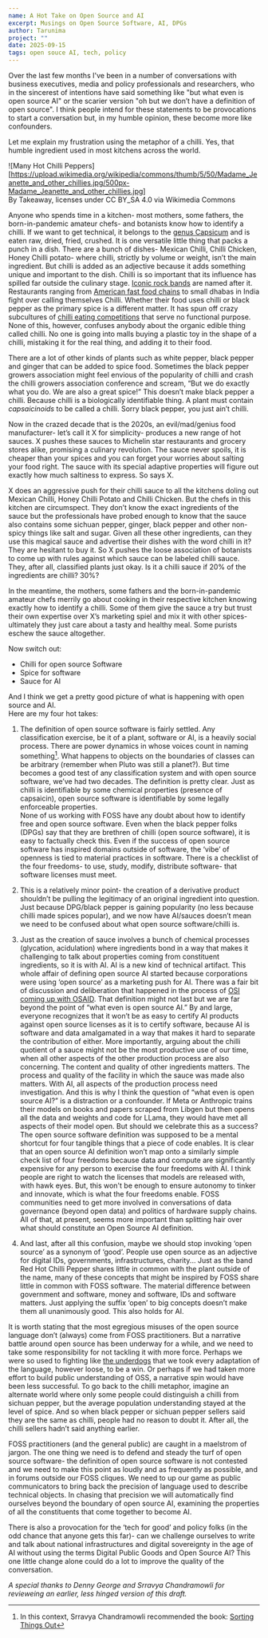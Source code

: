 ```yaml
---
name: A Hot Take on Open Source and AI
excerpt: Musings on Open Source Software, AI, DPGs
author: Tarunima
project: ""
date: 2025-09-15
tags: open souce AI, tech, policy
---
```


Over the last few months I've been in a number of conversations with business executives, media and policy professionals and researchers, who in the sincerest of intentions have said something like "but what even is open source AI" or the scarier version "oh but we don’t have a definition of open source". I think people intend for these statements to be provocations to start a conversation but, in my humble opinion, these become more like confounders.

Let me explain my frustration using the metaphor of a chilli. Yes, that humble ingredient used in most kitchens across the world.

![Many Hot Chilli Peppers][https://upload.wikimedia.org/wikipedia/commons/thumb/5/50/Madame_Jeanette_and_other_chillies.jpg/500px-Madame_Jeanette_and_other_chillies.jpg]  
By Takeaway, licenses under CC BY_SA 4.0 via Wikimedia Commons

Anyone who spends time in a kitchen- most mothers, some fathers, the born-in-pandemic amateur chefs- and botanists know how to identify a chilli. If we want to get technical, it belongs to the [genus Capsicum](https://en.wikipedia.org/wiki/Chili_pepper) and is eaten raw, dried, fried, crushed. It is one versatile little thing that packs a punch in a dish. There are a bunch of dishes- Mexican Chilli, Chilli Chicken, Honey Chilli potato- where chilli, strictly by volume or weight, isn’t the main ingredient. But chilli is added as an adjective because it adds something unique and important to the dish. Chilli is so important that its influence has spilled far outside the culinary stage. [Iconic rock bands](https://en.wikipedia.org/wiki/Red_Hot_Chili_Peppers) are named after it. Restaurants ranging from [American fast food chains](https://en.wikipedia.org/wiki/Chili%27s) to small dhabas in India fight over calling themselves Chilli. Whether their food uses chilli or black pepper as the primary spice is a different matter. It has spun off crazy subcultures of [chilli eating competitions](https://en.wikipedia.org/wiki/Hot_pepper_challenge) that serve no functional purpose. None of this, however, confuses anybody about the organic edible thing called chilli. No one is going into malls buying a plastic toy in the shape of a chilli, mistaking it for the real thing, and adding it to their food.

There are a lot of other kinds of plants such as white pepper, black pepper and ginger that can be added to spice food. Sometimes the black pepper growers association might feel envious of the popularity of chilli and crash the chilli growers association conference and scream, “But we do exactly what you do. We are also a great spice\!” This doesn’t make black pepper a chilli. Because chilli is a biologically identifiable thing. A plant must contain *capsaicinoids* to be called a chilli. Sorry black pepper, you just ain’t chilli. 

Now in the crazed decade that is the 2020s, an evil/mad/genius food manufacturer- let’s call it X for simplicity- produces a new range of hot sauces. X pushes these sauces to Michelin star restaurants and grocery stores alike, promising a culinary revolution. The sauce never spoils, it is cheaper than your spices and you can forget your worries about salting your food right. The sauce with its special adaptive properties will figure out exactly how much saltiness to express. So says X. 

X does an aggressive push for their chilli sauce to all the kitchens doling out Mexican Chilli, Honey Chilli Potato and Chilli Chicken. But the chefs in this kitchen are circumspect. They don’t know the exact ingredients of the sauce but the professionals have probed enough to know that the sauce also contains some sichuan pepper, ginger, black pepper and other non-spicy things like salt and sugar. Given all these other ingredients, can they use this magical sauce and advertise their dishes with the word chilli in it? They are hesitant to buy it. So X pushes the loose association of botanists to come up with rules against which sauce can be labeled chilli sauce. They, after all, classified plants just okay. Is it a chilli sauce if 20% of the ingredients are chilli? 30%? 

In the meantime, the mothers, some fathers and the born-in-pandemic amateur chefs merrily go about cooking in their respective kitchen knowing exactly how to identify a chilli. Some of them give the sauce a try but trust their own expertise over X’s marketing spiel and mix it with other spices- ultimately they just care about a tasty and healthy meal. Some purists eschew the sauce altogether. 

Now switch out:

* Chilli for open source Software  
* Spice for software  
* Sauce for AI

And I think we get a pretty good picture of what is happening with open source and AI.  
Here are my four hot takes:

1.  The definition of open source software is fairly settled. Any classification exercise, be it of a plant, software or AI, is a heavily social process. There are power dynamics in whose voices count in naming something[^1]. What happens to objects on the boundaries of classes can be arbitrary (remember when Pluto was still a planet?). But time becomes a good test of any classification system and with open source software, we’ve had two decades. The definition is pretty clear. Just as chilli is identifiable by some chemical properties (presence of capsaicin), open source software is identifiable by some legally enforceable properties.  
   None of us working with FOSS have any doubt about how to identify free and open source software. Even when the black pepper folks (DPGs) say that they are brethren of chilli (open source software), it is easy to factually check this. Even if the success of open source software has inspired domains outside of software, the ‘vibe’ of openness is tied to material practices in software. There is a checklist of the four freedoms- to use, study, modify, distribute software- that software licenses must meet. 

2. This is a relatively minor point- the creation of a derivative product shouldn’t be pulling the legitimacy of an original ingredient into question. Just because DPG/black pepper is gaining popularity (no less because chilli made spices popular), and we now have AI/sauces doesn’t mean we need to be confused about what open source software/chilli is.

3.  Just as the creation of sauce involves a bunch of chemical processes (glycation, acidulation) where ingredients bond in a way that makes it challenging to talk about properties coming from constituent ingredients, so it is with AI. AI is a new kind of technical artifact. This whole affair of defining open source AI started because corporations were using ‘open source’ as a marketing push for AI. There was a fair bit of discussion and deliberation that happened in the process of [OSI coming up with OSAID](https://discuss.opensource.org/t/the-open-source-ish-ai-definition-osaid/580/6). That definition might not last but we are far beyond the point of “what even is open source AI.” By and large, everyone recognizes that it won’t be as easy to certify AI products against open source licenses as it is to certify software, because AI is software and data amalgamated in a way that makes it hard to separate the contribution of either. More importantly, arguing about the chilli quotient of a sauce might not be the most productive use of our time, when all other aspects of the other production process are also concerning. The content and quality of other ingredients matters. The process and quality of the facility in which the sauce was made also matters. With AI, all aspects of the production process need investigation. And this is why I think the question of “what even is open source AI?” is a distraction or a confounder. If Meta or Anthropic trains their models on books and papers scraped from Libgen but then opens all the data and weights and code for LLama, they would have met all aspects of their model open. But should we celebrate this as a success?   
   The open source software definition was supposed to be a mental shortcut for four tangible things that a piece of code enables. It is clear that an open source AI definition won’t map onto a similarly simple check list of four freedoms because data and compute are significantly expensive for any person to exercise the four freedoms with AI. I think people are right to watch the licenses that models are released with, with hawk eyes. But, this won't be enough to ensure autonomy to tinker and innovate, which is what the four freedoms enable. FOSS communities need to get more involved in conversations of data governance (beyond open data) and politics of hardware supply chains. All of that, at present, seems more important than splitting hair over what should constitute an Open Source AI definition.

4. And last, after all this confusion, maybe we should stop invoking ‘open source’ as a synonym of ‘good’. People use open source as an adjective for digital IDs, governments, infrastructures, charity... Just as the band Red Hot Chilli Pepper shares little in common with the plant outside of the name, many of these concepts that might be inspired by FOSS share little in common with FOSS software. The material difference between government and software, money and software, IDs and software matters. Just applying the suffix ‘open’ to big concepts doesn’t make them all unanimously good. This also holds for AI. 

It is worth stating that the most egregious misuses of the open source language don’t (always) come from FOSS practitioners. But a narrative battle around open source has been underway for a while, and we need to take some responsibility for not tackling it with more force. Perhaps we were so used to fighting like [the underdogs](https://en.wikipedia.org/wiki/Microsoft_and_open_source) that we took every adaptation of the language, however loose, to be a win. Or perhaps if we had taken more effort to build public understanding of OSS, a narrative spin would have been less successful. To go back to the chilli metaphor, imagine an alternate world where only some people could distinguish a chilli from sichuan pepper, but the average population understanding stayed at the level of spice. And so when black pepper or sichuan pepper sellers said they are the same as chilli, people had no reason to doubt it. After all, the chilli sellers hadn’t said anything earlier.

FOSS practitioners (and the general public) are caught in a maelstrom of jargon. The one thing we need is to defend and steady the turf of open source software- the definition of open source software is not contested and we need to make this point as loudly and as frequently as possible, and in forums outside our FOSS cliques. We need to up our game as public communicators to bring back the precision of language used to describe technical objects. In chasing that precision we will automatically find ourselves beyond the boundary of open source AI, examining the properties of all the constituents that come together to become AI.

There is also a provocation for the ‘tech for good’ and  policy folks (in the odd chance that anyone gets this far)- can we challenge ourselves to write and talk about national infrastructures and digital sovereignty in the age of AI without using the terms Digital Public Goods and Open Source AI? This one little change alone could do a lot to improve the quality of the conversation.  

_A special thanks to Denny George and Srravya Chandramowli for revieweing an earlier, less hinged version of this draft._

[^1]:  In this context, Srravya Chandramowli recommended the book: [Sorting Things Out](https://mitpress.mit.edu/9780262522953/sorting-things-out/)
